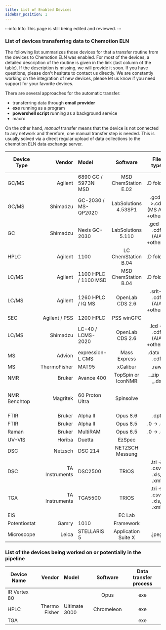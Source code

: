 ```yaml
---
title: List of Enabled Devices
sidebar_position: 1
---
```


:::info Info
This page is still being edited and reviewed.
:::

### List of devices transferring data to Chemotion ELN

The following list summarizes those devices for that a transfer routine from the devices to Chemotion ELN was enabled.
For most of the devices, a detailed description of the routine is given in the link (last column of the table). If the
description is missing, we will provide it soon. If you have questions, please don't hesitate to contact us directly. We
are constantly working on the integration of new devices, please let us know if you need support for your favorite
devices.

There are several approaches for the automatic transfer:

- transferring data through **email provider**
- **exe** running as a program
- **powershell script** running as a background service
- macro

On the other hand, _manual_ transfer means that the device is not connected to any network and therefore, one manual transfer step is needed. This is
usually solved via a direct regular upload of data collections to the chemotion ELN data exchange server.

| Device Type  |         Vendor | Model                |       Software       |          File type          |                     Data Transfer process                     |
| ------------ | -------------: | :------------------- | :------------------: | :-------------------------: | :-----------------------------------------------------------: |
| GC/MS        |        Agilent | 6890 GC / 5973N MSD  | MSD ChemStation E.02 |          .D folder          |  ChemStation Macro ([details](gc_gc-ms/agilent_chemstation))  |
| GC/MS        |       Shimadzu | GC-2030 / MS-QP2020  | LabSolutions 4.53SP1 | .gcd->.cdf (MS AIA +others) |     exe ([details](gc_gc-ms/shimadzu_labsolutions_gc-ms))     |
| GC           |       Shimadzu | Nexis GC-2030        |  LabSolutions 5.110  | .gcd -> .cdf (AIA +others)  |      exe ([details](gc_gc-ms/shimadzu_labsolutions_gc))       |
| HPLC         |        Agilent | 1100                 | LC ChemStation B.04  |          .D folder          | ChemStation Macro ([details](hplc_lc-ms/agilent_chemstation)) |
| LC/MS        |        Agilent | 1100 HPLC / 1100 MSD | MSD ChemStation B.04 |          .D folder          | ChemStation Macro ([details](hplc_lc-ms/agilent_chemstation)) |
| LC/MS        |        Agilent | 1260 HPLC / IQ MS    |   OpenLab CDS 2.6    | .srlt-> .cdf (AIA +others)  |          exe ([details](hplc_lc-ms/agilent_openlab))          |
| SEC          |  Agilent / PSS | 1200 HPLC            |      PSS winGPC      |                             |        exe ([details](hplc_lc-ms/agilent_pss_wingpc))         |
| LC/MS        |       Shimadzu | LC-40 / LCMS-2020    |   OpenLab CDS 2.6    | .lcd -> .cdf (AIA +others)  |       exe ([details](hplc_lc-ms/shimadzu_labsolutions))       |
| MS           |         Advion | expression-L CMS     |     Mass Express     |        .datx -> .cdf        |           exe ([details](ms/advion_expresion_cms))            |
| MS           |   ThermoFisher | MAT95                |       xCalibur       |            .raw             |                           _manual_                            |
| NMR          |         Bruker | Avance 400           |  TopSpin or IconNMR  |        _.zip -> _.dx        |             email ([details](nmr/bruker_topspin))             |
| NMR Benchtop |       Magritek | 60 Proton Ultra      |      Spinsolve       |                             | automatic backup function ([details](nmr/magritek_spinsolve)) |
| FTIR         |         Bruker | Alpha II             |       Opus 8.6       |            .dpt             |  exe ([details](uv_vis_nir_ir_raman/bruker_opus_dpt-format))  |
| FTIR         |         Bruker | Alpha II             |       Opus 8.5       |          .0 -> .dx          |    exe ([details](uv_vis_nir_ir_raman/bruker_opus_ft-ir))     |
| Raman        |         Bruker | MultiRAM             |       Opus 6.5       |          .0 -> .dx          |    exe ([details](uv_vis_nir_ir_raman/bruker_opus_raman))     |
| UV-VIS       |         Horiba | Duetta               |        EzSpec        |                             |                              exe                              |
| DSC          |        Netzsch | DSC 214              |   NETZSCH Messung    |                             |             exe ([details](dsc_tga/netzsch_dsc))              |
| DSC          | TA Instruments | DSC2500              |        TRIOS         |  .tri -> .csv, .xls, .xml   |        exe ([details](dsc_tga/ta_instruments_dsc_tga))        |
| TGA          | TA Instruments | TGA5500              |        TRIOS         |  .tri -> .csv, .xls, .xml   |        exe ([details](dsc_tga/ta_instruments_dsc_tga))        |
| EIS          |                |                      |        EC Lab        |                             |                     exe ([details](eis))                      |
| Potentiostat |          Gamry | 1010                 |      Framework       |                             |                              exe                              |
| Microscope   |          Leica | STELLARIS 5          | Application Suite X  |            .jpeg            |         exe ([details](microscopy/leica_stellaris_5))         |

### List of the devices being worked on or potentially in the pipeline

| Device Name  |        Vendor | Model         |  Software  | Data transfer process |
| ------------ | ------------: | :------------ | :--------: | :-------------------: |
| IR Vertex 80 |               |               |    Opus    |          exe          |
| HPLC         | Thermo Fisher | Ultimate 3000 | Chromeleon |          exe          |
| TGA          |               |               |            |          exe          |
